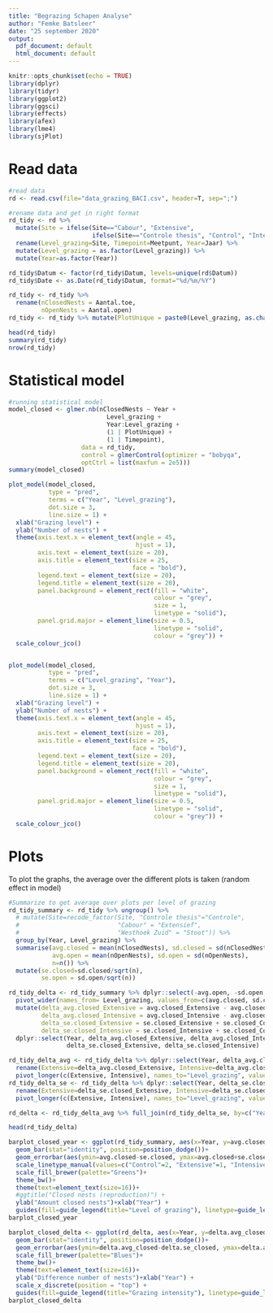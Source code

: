 ```yaml
---
title: "Begrazing Schapen Analyse"
author: "Femke Batsleer"
date: "25 september 2020"
output:
  pdf_document: default
  html_document: default
---
```


```r
knitr::opts_chunk$set(echo = TRUE)
library(dplyr)
library(tidyr)
library(ggplot2)
library(ggsci)
library(effects)
library(afex)
library(lme4)
library(sjPlot)
```

# Read data

```r
#read data
rd <- read.csv(file="data_grazing_BACI.csv", header=T, sep=";")

#rename data and get in right format
rd_tidy <- rd %>%
  mutate(Site = ifelse(Site=="Cabour", "Extensive",
                       ifelse(Site=="Controle thesis", "Control", "Intensive"))) %>%
  rename(Level_grazing=Site, Timepoint=Meetpunt, Year=Jaar) %>%
  mutate(Level_grazing = as.factor(Level_grazing)) %>%
  mutate(Year=as.factor(Year))

rd_tidy$Datum <- factor(rd_tidy$Datum, levels=unique(rd$Datum))
rd_tidy$Date <- as.Date(rd_tidy$Datum, format="%d/%m/%Y")

rd_tidy <- rd_tidy %>% 
  rename(nClosedNests = Aantal.toe,
         nOpenNests = Aantal.open)
rd_tidy <- rd_tidy %>% mutate(PlotUnique = paste0(Level_grazing, as.character(Plot)))

head(rd_tidy)
summary(rd_tidy)
nrow(rd_tidy)
```

# Statistical model

```r
#running statistical model
model_closed <- glmer.nb(nClosedNests ~ Year +
                           Level_grazing +
                           Year:Level_grazing +
                           (1 | PlotUnique) +
                           (1 | Timepoint),
                    data = rd_tidy,
                    control = glmerControl(optimizer = "bobyqa",
                    optCtrl = list(maxfun = 2e5)))
summary(model_closed)

plot_model(model_closed,
           type = "pred",
           terms = c("Year", "Level_grazing"),
           dot.size = 3,
           line.size = 1) +
  xlab("Grazing level") +
  ylab("Number of nests") +
  theme(axis.text.x = element_text(angle = 45,
                                   hjust = 1),
        axis.text = element_text(size = 20),
        axis.title = element_text(size = 25,
                                  face = "bold"),
        legend.text = element_text(size = 20),
        legend.title = element_text(size = 20), 
        panel.background = element_rect(fill = "white",
                                        colour = "grey",
                                        size = 1,
                                        linetype = "solid"), 
        panel.grid.major = element_line(size = 0.5,
                                        linetype = "solid",
                                        colour = "grey")) +
  scale_colour_jco()


plot_model(model_closed,
           type = "pred",
           terms = c("Level_grazing", "Year"),
           dot.size = 3,
           line.size = 1) +
  xlab("Grazing level") +
  ylab("Number of nests") +
  theme(axis.text.x = element_text(angle = 45,
                                   hjust = 1),
        axis.text = element_text(size = 20),
        axis.title = element_text(size = 25,
                                  face = "bold"),
        legend.text = element_text(size = 20),
        legend.title = element_text(size = 20), 
        panel.background = element_rect(fill = "white",
                                        colour = "grey",
                                        size = 1,
                                        linetype = "solid"), 
        panel.grid.major = element_line(size = 0.5,
                                        linetype = "solid",
                                        colour = "grey")) +
  scale_colour_jco()
```

# Plots

To plot the graphs, the average over the different plots is taken (random effect in model)

```r
#Summarize to get average over plots per level of grazing 
rd_tidy_summary <- rd_tidy %>% ungroup() %>%
  # mutate(Site=recode_factor(Site, "Controle thesis"="Controle",
  #                           "Cabour" = "Extensief",
  #                           "Westhoek Zuid" = "Stoot")) %>%
  group_by(Year, Level_grazing) %>%
  summarise(avg.closed = mean(nClosedNests), sd.closed = sd(nClosedNests),
            avg.open = mean(nOpenNests), sd.open = sd(nOpenNests),
            n=n()) %>%
  mutate(se.closed=sd.closed/sqrt(n),
         se.open = sd.open/sqrt(n))

rd_tidy_delta <- rd_tidy_summary %>% dplyr::select(-avg.open, -sd.open, -se.open) %>%
  pivot_wider(names_from= Level_grazing, values_from=c(avg.closed, sd.closed, n, se.closed)) %>%
  mutate(delta_avg.closed_Extensive = avg.closed_Extensive - avg.closed_Control,
         delta_avg.closed_Intensive = avg.closed_Intensive - avg.closed_Control,
         delta_se.closed_Extensive = se.closed_Extensive + se.closed_Control,
         delta_se.closed_Intensive = se.closed_Intensive + se.closed_Control) %>%
  dplyr::select(Year, delta_avg.closed_Extensive, delta_avg.closed_Intensive,
                delta_se.closed_Extensive, delta_se.closed_Intensive)

rd_tidy_delta_avg <- rd_tidy_delta %>% dplyr::select(Year, delta_avg.closed_Extensive, delta_avg.closed_Intensive) %>%
  rename(Extensive=delta_avg.closed_Extensive, Intensive=delta_avg.closed_Intensive) %>%
  pivot_longer(c(Extensive, Intensive), names_to="Level_grazing", values_to="delta.avg_closed")
rd_tidy_delta_se <- rd_tidy_delta %>% dplyr::select(Year, delta_se.closed_Extensive, delta_se.closed_Intensive) %>%
  rename(Extensive=delta_se.closed_Extensive, Intensive=delta_se.closed_Intensive) %>%
  pivot_longer(c(Extensive, Intensive), names_to="Level_grazing", values_to="delta.se_closed")

rd_delta <- rd_tidy_delta_avg %>% full_join(rd_tidy_delta_se, by=c("Year", "Level_grazing"))

head(rd_tidy_delta)

barplot_closed_year <- ggplot(rd_tidy_summary, aes(x=Year, y=avg.closed, fill=Level_grazing))+
  geom_bar(stat="identity", position=position_dodge())+
  geom_errorbar(aes(ymin=avg.closed-se.closed, ymax=avg.closed+se.closed), width=.2, position=position_dodge(0.9))+ 
  scale_linetype_manual(values=c("Control"=2, "Extensive"=1, "Intensive"=1))+
  scale_fill_brewer(palette="Greens")+
  theme_bw()+
  theme(text=element_text(size=16))+
  #ggtitle("Closed nests (reproduction)") +
  ylab("Amount closed nests")+xlab("Year") +
  guides(fill=guide_legend(title="Level of grazing"), linetype=guide_legend(title="Level of grazing"))
barplot_closed_year

barplot_closed_delta <- ggplot(rd_delta, aes(x=Year, y=delta.avg_closed, fill=Level_grazing))+
  geom_bar(stat="identity", position=position_dodge())+
  geom_errorbar(aes(ymin=delta.avg_closed-delta.se_closed, ymax=delta.avg_closed+delta.se_closed), width=.2, position=position_dodge(0.9))+
  scale_fill_brewer(palette="Blues")+
  theme_bw()+
  theme(text=element_text(size=16))+
  ylab("Difference number of nests")+xlab("Year") +
  scale_x_discrete(position = "top") +
  guides(fill=guide_legend(title="Grazing intensity"), linetype=guide_legend(title="Grazing intensity"))
barplot_closed_delta
```

